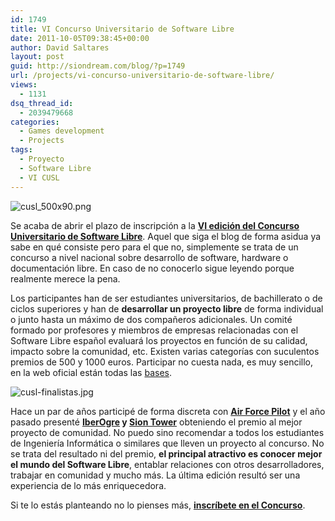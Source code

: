 ```yaml
---
id: 1749
title: VI Concurso Universitario de Software Libre
date: 2011-10-05T09:38:45+00:00
author: David Saltares
layout: post
guid: http://siondream.com/blog/?p=1749
url: /projects/vi-concurso-universitario-de-software-libre/
views:
  - 1131
dsq_thread_id:
  - 2039479668
categories:
  - Games development
  - Projects
tags:
  - Proyecto
  - Software Libre
  - VI CUSL
---
```


![cusl_500x90.png](/img/wp/cusl_500x90.webp)

Se acaba de abrir el plazo de inscripción a la **[VI edición del Concurso Universitario de Software Libre](http://www.concursosoftwarelibre.org/)**. Aquel que siga el blog de forma asidua ya sabe en qué consiste pero para el que no, simplemente se trata de un concurso a nivel nacional sobre desarrollo de software, hardware o documentación libre. En caso de no conocerlo sigue leyendo porque realmente merece la pena.

Los participantes han de ser estudiantes universitarios, de bachillerato o de ciclos superiores y han de **desarrollar un proyecto libre** de forma individual o junto hasta un máximo de dos compañeros adicionales. Un comité formado por profesores y miembros de empresas relacionadas con el Software Libre español evaluará los proyectos en función de su calidad, impacto sobre la comunidad, etc. Existen varias categorías con suculentos premios de 500 y 1000 euros. Participar no cuesta nada, es muy sencillo, en la web oficial están todas las [bases](http://www.concursosoftwarelibre.org/1112/bases).

![cusl-finalistas.jpg](/img/wp/cusl-finalistas.webp)

Hace un par de años participé de forma discreta con **[Air Force Pilot](/proyectos/air-force-pilot/)** y el año pasado presenté **[IberOgre](/proyectos/iberogre/) y [Sion Tower](/proyectos/sion-tower/)** obteniendo el premio al mejor proyecto de comunidad. No puedo sino recomendar a todos los estudiantes de Ingeniería Informática o similares que lleven un proyecto al concurso. No se trata del resultado ni del premio, **el principal atractivo es conocer mejor el mundo del Software Libre**, entablar relaciones con otros desarrolladores, trabajar en comunidad y mucho más. La última edición resultó ser una experiencia de lo más enriquecedora.

Si te lo estás planteando no lo pienses más, **[inscríbete en el Concurso](http://www.concursosoftwarelibre.org/1112/inscripcion)**.
